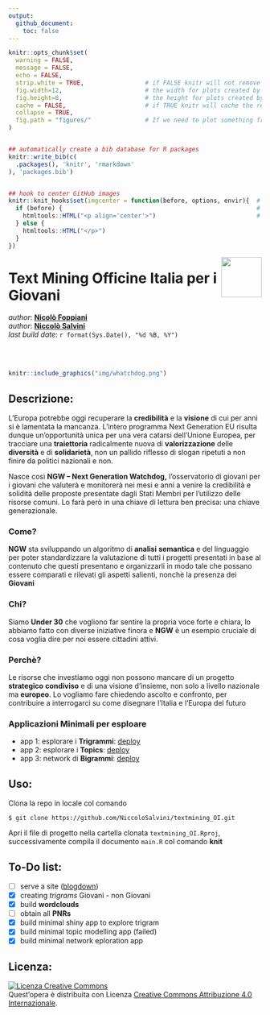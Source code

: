 ```yaml
---
output: 
  github_document:
    toc: false
---
```


<!-- README.md è generato da README.Rmd. Per favore modifica quello e compila il documento  -->


```r
knitr::opts_chunk$set(
  warning = FALSE,
  message = FALSE,
  echo = FALSE,
  strip.white = TRUE,                 # if FALSE knitr will not remove white spaces at the beg or end 
  fig.width=12,                       # the width for plots created by code chunk
  fig.height=8,                       # the height for plots created by code chunk
  cache = FALSE,                      # if TRUE knitr will cache the results to reuse in future knits
  collapse = TRUE,
  fig.path = "figures/"               # If we need to plot something from here images are redirected to cd - figures/
)


## automatically create a bib database for R packages
knitr::write_bib(c(
  .packages(), 'knitr', 'rmarkdown'
), 'packages.bib')


## hook to center GitHub images
knitr::knit_hooks$set(imgcenter = function(before, options, envir){  # to center image 
  if (before) {                                                      # add imgcenter = TRUE
    htmltools::HTML("<p align='center'>")                            # to the chunk options
  } else {
    htmltools::HTML("</p>")
  }
})


```



<img src="img/officine_italia.png" align="right" height="80" />
 
# Text Mining Officine Italia per i **Giovani**

_author_: **[Nicolò Foppiani](https://github.com/nfoppiani)** <br> 
_author_: **[Niccolò Salvini](https://niccolosalvini.netlify.app/)** <br> 
_last build date_: `r format(Sys.Date(), "%d %B, %Y")`


<br> <br> 


```r
knitr::include_graphics("img/whatchdog.png") 
```

## Descrizione:

L’Europa potrebbe oggi recuperare la **credibilità** e la **visione** di cui per anni si è lamentata la mancanza. L’intero programma Next Generation EU risulta dunque un’opportunità unica per una vera catarsi dell’Unione Europea, per tracciare una **traiettoria** radicalmente nuova di **valorizzazione** delle **diversità** e di **solidarietà**, non un pallido riflesso di slogan ripetuti a non finire da politici nazionali e non.

Nasce così **NGW – Next Generation Watchdog,** l’osservatorio di giovani per i giovani che valuterà e monitorerà nei mesi e anni a venire la credibilità e solidità delle proposte presentate dagli Stati Membri per l’utilizzo delle risorse comuni. Lo farà però in una chiave di lettura ben precisa: una chiave generazionale. 

### Come?

**NGW** sta sviluppando un algoritmo di **analisi** **semantica** e del linguaggio per poter standardizzare la valutazione di tutti i progetti presentati in base al contenuto che questi presentano e organizzarli in modo tale che possano essere comparati e rilevati gli aspetti salienti, nonchè la presenza dei **Giovani**


### Chi?

Siamo **Under 30** che vogliono far sentire la propria voce forte e chiara, lo abbiamo fatto con diverse iniziative finora e **NGW** è un esempio cruciale di cosa voglia dire per noi essere cittadini attivi. 


### Perchè?

Le risorse che investiamo oggi non possono mancare di un progetto **strategico** **condiviso** e di una visione d’insieme, non solo a livello nazionale ma **europeo**. Lo vogliamo fare chiedendo ascolto e confronto, per contribuire a interrogarci su come disegnare l’Italia e l’Europa del futuro


### Applicazioni Minimali per esploare

- app 1: esplorare i **Trigrammi**: [deploy](https://niccolosalvini.shinyapps.io/app_2/)
- app 2: esplorare i **Topics**: [deploy](https://niccolosalvini.shinyapps.io/app_3/)
- app 3: network di **Bigrammi**: [deploy](https://niccolosalvini.shinyapps.io/app_3/)



## Uso:

Clona la repo in locale col comando

`$ git clone https://github.com/NiccoloSalvini/textmining_OI.git`

Apri il file di progetto nella cartella clonata `textmining_OI.Rproj`, successivamente compila il documento `main.R` col comando **knit**  

## To-Do list:

- [ ] serve a site ([blogdown](https://bookdown.org/yihui/blogdown/))
- [x] creating _trigrams_ Giovani - non Giovani
- [x] build **wordclouds**
- [ ] obtain all **PNRs**
- [x] build minimal shiny app to explore trigram
- [x] build minimal topic modelling app (failed)
- [x] build minimal network eploration app



## Licenza:

<a rel="license" href="http://creativecommons.org/licenses/by/4.0/"><img alt="Licenza Creative Commons" style="border-width:0" src="https://i.creativecommons.org/l/by/4.0/88x31.png" /></a><br />Quest'opera è distribuita con Licenza <a rel="license" href="http://creativecommons.org/licenses/by/4.0/">Creative Commons Attribuzione 4.0 Internazionale</a>.


<!-- ## Code of Conduct -->

<!-- Contributor Code of Conduct -->
<!-- As contributors and maintainers of this project, we pledge to respect all people who contribute through reporting issues, posting feature requests, updating documentation, submitting pull requests or patches, and other activities. -->

<!-- We are committed to making participation in this project a harassment-free experience for everyone, regardless of level of experience, gender, gender identity and expression, sexual orientation, disability, personal appearance, body size, race, ethnicity, age, or religion. -->

<!-- Examples of unacceptable behavior by participants include the use of sexual language or imagery, derogatory comments or personal attacks, trolling, public or private harassment, insults, or other unprofessional conduct. -->

<!-- Project maintainers have the right and responsibility to remove, edit, or reject comments, commits, code, wiki edits, issues, and other contributions that are not aligned to this Code of Conduct. Project maintainers who do not follow the Code of Conduct may be removed from the project team. -->

<!-- Instances of abusive, harassing, or otherwise unacceptable behavior may be reported by opening an issue or contacting one or more of the project maintainers. -->

<!-- This Code of Conduct is adapted from the Contributor Covenant (http:contributor-covenant.org), version 1.0.0, available at http://contributor-covenant.org/version/1/0/0/ -->

<!-- ## References -->

